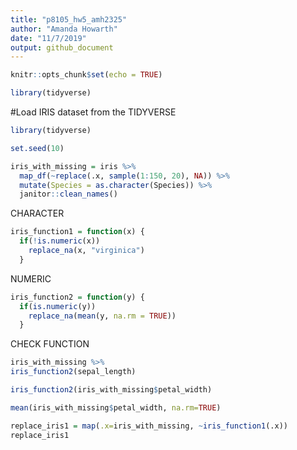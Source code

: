 ```yaml
---
title: "p8105_hw5_amh2325"
author: "Amanda Howarth"
date: "11/7/2019"
output: github_document
---
```


```r
knitr::opts_chunk$set(echo = TRUE)

library(tidyverse)
```

#Load IRIS dataset from the TIDYVERSE 
```r
library(tidyverse)

set.seed(10)

iris_with_missing = iris %>% 
  map_df(~replace(.x, sample(1:150, 20), NA)) %>%
  mutate(Species = as.character(Species)) %>% 
  janitor::clean_names()
```
CHARACTER 
```r
iris_function1 = function(x) {
  if(!is.numeric(x))
    replace_na(x, "virginica")
  }
```
NUMERIC 
```r
iris_function2 = function(y) {
  if(is.numeric(y))
    replace_na(mean(y, na.rm = TRUE))
  }
```
CHECK FUNCTION 
```r
iris_with_missing %>%
iris_function2(sepal_length)

iris_function2(iris_with_missing$petal_width)

mean(iris_with_missing$petal_width, na.rm=TRUE)
```

```r
replace_iris1 = map(.x=iris_with_missing, ~iris_function1(.x))
replace_iris1
```
